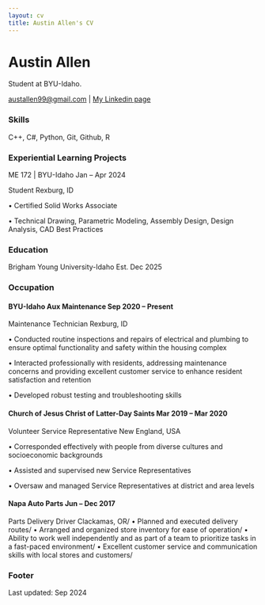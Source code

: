 ```yaml
---
layout: cv
title: Austin Allen's CV
---
```

# Austin Allen
Student at BYU-Idaho. 

<div id="webaddress">
<a href="austallen99@gmail.com">austallen99@gmail.com</a>
| <a href="www.linkedin.com/in/austin-allen-b914911b7">My Linkedin page</a>
</div>

### Skills

C++, C#, Python, Git, Github, R

### Experiential Learning Projects
ME 172 | BYU-Idaho	Jan – Apr 2024

Student	Rexburg, ID            

•	Certified Solid Works Associate

•	Technical Drawing, Parametric Modeling, Assembly Design, Design Analysis, CAD Best Practices 

### Education

Brigham Young University-Idaho Est. Dec 2025

### Occupation

#### BYU-Idaho Aux Maintenance	Sep 2020 – Present

Maintenance Technician	Rexburg, ID            

•	Conducted routine inspections and repairs of electrical and plumbing to ensure optimal functionality and safety within the housing complex 

•	Interacted professionally with residents, addressing maintenance concerns and providing excellent customer service to enhance resident satisfaction and retention

•	Developed robust testing and troubleshooting skills

#### Church of Jesus Christ of Latter-Day Saints	                  Mar 2019 – Mar 2020

Volunteer Service Representative	New England, USA

•	Corresponded effectively with people from diverse cultures and socioeconomic backgrounds

•	Assisted and supervised new Service Representatives

•	Oversaw and managed Service Representatives at district and area levels

#### Napa Auto Parts	                  Jun – Dec 2017

Parts Delivery Driver	Clackamas, OR/
•	Planned and executed delivery routes/
•	Arranged and organized store inventory for ease of operation/
•	Ability to work well independently and as part of a team to prioritize tasks in a fast-paced environment/
•	Excellent customer service and communication skills with local stores and customers/



### Footer

Last updated: Sep 2024